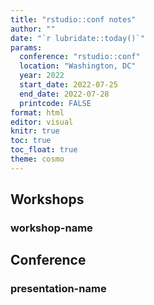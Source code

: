 ```yaml
---
title: "rstudio::conf notes"
author: ""
date: "`r lubridate::today()`"
params:
  conference: "rstudio::conf"
  location: "Washington, DC"
  year: 2022
  start_date: 2022-07-25
  end_date: 2022-07-28
  printcode: FALSE
format: html
editor: visual
knitr: true 
toc: true
toc_float: true
theme: cosmo
---
```


## Workshops

### workshop-name

## Conference

### presentation-name
